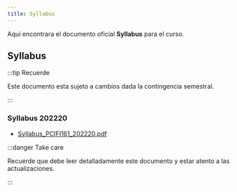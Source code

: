 ```yaml
---
title: Syllabus
---
```


Aquí encontrara el documento oficial **Syllabus** para el curso.

## Syllabus

:::tip Recuerde

Este documento esta sujeto a cambios dada la contingencia semestral.

:::


### Syllabus 202220

* [Syllabus_PCIFI161_202220.pdf](/others/Syllabus_PCFI161_202220.pdf)


:::danger Take care

Recuerde que debe leer detalladamente este documento y estar atento a las actualizaciones.

:::
